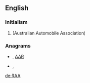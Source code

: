 ==English==

===Initialism===
{{rfc-header|Initialism}}
{{head|en|initialism}}

# {{w|Royal Automobile Association}} (Australian Automobile Association)

===Anagrams===
* {{l|en|Aar}} , [[AAR#English|AAR]]
* {{l|en|Ara}}, {{l|en|ARA}}

[[de:RAA]]